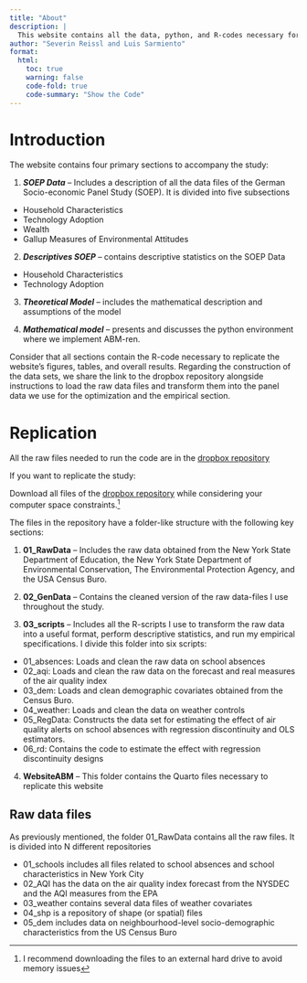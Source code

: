 ```yaml
---
title: "About"
description: |
  This website contains all the data, python, and R-codes necessary for the development og the ABM Model of Technology Adoption (ABM-REN) developed at RFF-CMCC: European Institute in Economics and the Environment
author: "Severin Reissl and Luis Sarmiento"
format: 
  html: 
    toc: true
    warning: false
    code-fold: true
    code-summary: "Show the Code"
---
```


# Introduction


The website contains four primary sections to accompany the study:

1. ***SOEP Data*** -- Includes a description of all the data files of the German Socio-economic Panel Study (SOEP). It is divided into five subsections

::: {.incremental}
- Household Characteristics
- Technology Adoption
- Wealth
- Gallup Measures of Environmental Attitudes
:::

2. ***Descriptives SOEP*** -- contains descriptive statistics on the SOEP Data

::: {.incremental}
- Household Characteristics
- Technology Adoption
:::

3. ***Theoretical Model*** -- includes the mathematical description and assumptions of the model 

4. ***Mathematical model*** -- presents and discusses the python environment where we implement ABM-ren. 


:::{.callout-note}
Consider that all sections contain the R-code necessary to replicate the website's figures, tables, and overall results. Regarding the construction of the data sets, we share the link to the dropbox repository alongside instructions to load the raw data files and transform them into the panel data we use for the optimization and the empirical section.
:::

# Replication

All the raw files needed to run the code are in the [dropbox repository](https://www.dropbox.com/sh/1jyjs84sef7t1nt/AABtbantKPm4OyICNEIklpXLa?dl=0)

If you want to replicate the study:

Download all files of the [dropbox repository](https://www.dropbox.com/sh/1jyjs84sef7t1nt/AABtbantKPm4OyICNEIklpXLa?dl=0) while considering your computer space constraints.[^1] 

The files in the repository have a folder-like structure with the following key sections:

[^1]: I recommend downloading the files to an external hard drive to avoid memory issues

1.  **01_RawData** -- Includes the raw data obtained from the New York State Department of Education, the New York State Department of Environmental Conservation, The Environmental Protection Agency, and the USA Census Buro.

2.  **02_GenData** -- Contains the cleaned version of the raw data-files I use throughout the study.

3.  **03_scripts** -- Includes all the R-scripts I use to transform the raw data into a useful format, perform descriptive statistics, and run my empirical specifications. I divide this folder into six scripts: 

::: {.incremental}
- 01_absences: Loads and clean the raw data on school absences
- 02_aqi: Loads and clean the raw data on the forecast and real measures of the air quality index
- 03_dem: Loads and clean demographic covariates obtained from the Census Buro.
- 04_weather: Loads and clean the data on weather controls
- 05_RegData: Constructs the data set for estimating the effect of air quality alerts on school absences with regression discontinuity and OLS estimators.
- 06_rd: Contains the code to estimate the effect with regression discontinuity designs
:::


4.  **WebsiteABM** -- This folder contains the Quarto files necessary to replicate this website

## Raw data files

As previously mentioned, the folder 01_RawData contains all the raw files. It is divided into N different repositories

::: {.incremental}
- 01_schools includes all files related to school absences and school characteristics in New York City
- 02_AQI has the data on the air quality index forecast from the NYSDEC and the AQI measures from the EPA
- 03_weather contains several data files of weather covariates
- 04_shp is a repository of shape (or spatial) files
- 05_dem includes data on neighbourhood-level socio-demographic characteristics from the US Census Buro
:::

